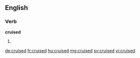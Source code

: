 ==English==

===Verb===
'''cruised'''

# {{en-past of|cruise}}

[[de:cruised]]
[[fr:cruised]]
[[hu:cruised]]
[[mg:cruised]]
[[sv:cruised]]
[[vi:cruised]]